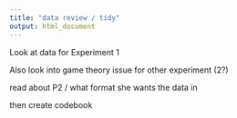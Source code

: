 ```yaml
---
title: "data review / tidy"
output: html_document
---
```


Look at data for Experiment 1

Also look into game theory issue for other experiment (2?)

read about P2 / what format she wants the data in

then create codebook

